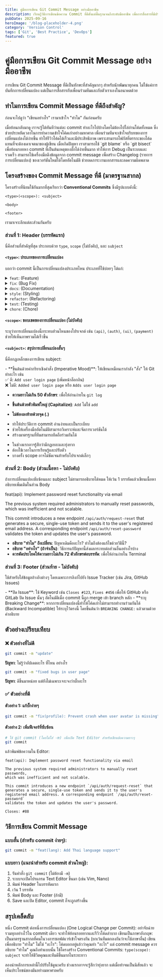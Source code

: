 ```yaml
---
title: คู่มือการเขียน Git Commit Message อย่างมืออาชีพ
description: เรียนรู้วิธีการเขียนข้อความ Commit ที่ดีตั้งแต่พื้นฐานจนถึงระดับมืออาชีพ เพื่อการสื่อสารที่มีประสิทธิภาพในทีมพัฒนา
pubDate: 2025-09-16
heroImage: '/blog-placeholder-4.png'
category: 'Version Control' 
tags: ['Git', 'Best Practice', 'DevOps'] 
featured: true 
---
```



# คู่มือการเขียน Git Commit Message อย่างมืออาชีพ

การเขียน Git Commit Message ที่ดีเป็นทักษะที่สำคัญมากๆ สำหรับนักพัฒนาทุกคน ไม่ใช่แค่การบันทึกการเปลี่ยนแปลง แต่เป็นการสื่อสารกับเพื่อนร่วมทีมและกับตัวเราเองในอนาคตด้วย

## ทำไมการเขียน Commit Message ที่ดีถึงสำคัญ?

ก่อนจะไปดูว่า "เขียนอย่างไร" เรามาเข้าใจ "ทำไม" กันก่อนครับ

<FeatureGrid>
  <FeatureCard title="เข้าใจประวัติโปรเจกต์" icon="book-open">
    เมื่อย้อนกลับมาดู เราจะรู้ได้ทันทีว่าแต่ละ commit ทำอะไรไปบ้างโดยไม่ต้องไปไล่อ่านโค้ดทั้งหมด ซึ่งช่วยประหยัดเวลาในการทำความเข้าใจโค้ดเก่าอย่างมหาศาล
  </FeatureCard>
  <FeatureCard title="ช่วยในการรีวิวโค้ด" icon="magnifying-glass-circle">
    เพื่อนร่วมทีมจะเข้าใจบริบทของการเปลี่ยนแปลงได้ง่ายขึ้น ทำให้รีวิวโค้ดได้เร็วและมีประสิทธิภาพ เพราะสามารถโฟกัสที่ตรรกะของโค้ดแทนที่จะต้องเดาเจตนาของผู้เขียน
  </FeatureCard>
  <FeatureCard title="ช่วยในการหาบั๊ก" icon="bug-ant">
    เมื่อเกิดปัญหา เราสามารถใช้ `git blame` หรือ `git bisect` เพื่อย้อนรอยหา commit ที่เป็นต้นเหตุของบั๊กได้ง่ายขึ้นมาก ทำให้การ Debug เป็นระบบและรวดเร็ว
  </FeatureCard>
  <FeatureCard title="สร้างเอกสารอัตโนมัติ" icon="document-duplicate">
    สามารถใช้เครื่องมือดึงข้อมูลจาก commit message เพื่อสร้าง Changelog (รายการการเปลี่ยนแปลง) ของเวอร์ชันใหม่ได้โดยอัตโนมัติ ช่วยลดภาระงานเอกสารและลดความผิดพลาด
  </FeatureCard>
</FeatureGrid>

## โครงสร้างของ Commit Message ที่ดี (มาตรฐานสากล)

โครงสร้างที่นิยมใช้กันมากที่สุดเรียกว่า **Conventional Commits** ซึ่งมีรูปแบบดังนี้:

```plaintext
<type>(<scope>): <subject>

<body>

<footer>
```

เรามาเจาะลึกแต่ละส่วนกันครับ

### ส่วนที่ 1: Header (บรรทัดแรก)

นี่คือส่วนที่สำคัญที่สุด ประกอบด้วย `type`, `scope` (ไม่บังคับ), และ `subject`

#### `<type>`: ประเภทของการเปลี่ยนแปลง

บอกว่า commit นี้เป็นการเปลี่ยนแปลงประเภทไหน ประเภทที่ใช้บ่อยๆ ได้แก่:

<CodeExplainer title="ประเภท Commit ที่พบบ่อย">
<details>
  <summary><code>feat</code>: (Feature)</summary>
  <p>ใช้สำหรับการเพิ่มฟีเจอร์ใหม่เข้ามาในระบบ เช่น <code>feat(auth): Add Google OAuth login</code></p>
</details>
<details>
  <summary><code>fix</code>: (Bug Fix)</summary>
  <p>ใช้สำหรับการแก้ไขบั๊กที่เกิดขึ้น เช่น <code>fix(api): Correct user data caching issue</code></p>
</details>
<details>
  <summary><code>docs</code>: (Documentation)</summary>
  <p>ใช้สำหรับการแก้ไขหรือเพิ่มเติมเอกสารต่างๆ เช่น <code>docs: Update installation guide</code></p>
</details>
<details>
  <summary><code>style</code>: (Styling)</summary>
  <p>ใช้สำหรับการแก้ไขการจัดรูปแบบโค้ด (เช่น เว้นวรรค, semicolon) โดยไม่กระทบการทำงานของโปรแกรม เช่น <code>style: Format code with Prettier</code></p>
</details>
<details>
  <summary><code>refactor</code>: (Refactoring)</summary>
  <p>ใช้สำหรับการปรับปรุงโครงสร้างโค้ดภายใน แต่ไม่ได้เพิ่มฟีเจอร์หรือแก้บั๊ก เช่น <code>refactor: Simplify user authentication logic</code></p>
</details>
<details>
  <summary><code>test</code>: (Testing)</summary>
  <p>ใช้สำหรับการเพิ่มหรือแก้ไขเทสต่างๆ เช่น <code>test: Add unit tests for login service</code></p>
</details>
<details>
  <summary><code>chore</code>: (Chore)</summary>
  <p>ใช้สำหรับการเปลี่ยนแปลงอื่นๆ ที่ไม่เกี่ยวกับโค้ดหลัก เช่น แก้ไขไฟล์คอนฟิก, อัปเดต build script เช่น <code>chore: Update dependencies</code></p>
</details>
</CodeExplainer>

#### `<scope>`: ขอบเขตของการเปลี่ยนแปลง (ไม่บังคับ)

ระบุว่าการเปลี่ยนแปลงนี้กระทบส่วนไหนของโปรเจกต์ เช่น `(api)`, `(auth)`, `(ui)`, `(payment)` ช่วยให้เห็นภาพรวมได้เร็วขึ้น

#### `<subject>`: สรุปการเปลี่ยนแปลงสั้นๆ

นี่คือกฎเหล็กของการเขียน subject:

<InfoBox title="กฎทองของการเขียน Subject">
- **ขึ้นต้นด้วยคำกริยาเชิงคำสั่ง (Imperative Mood)**: ให้เขียนเหมือนเรากำลัง "สั่ง" ให้ Git ทำอะไร เช่น <br/>
  ✅ ดี: <code>Add user login page</code> (เพิ่มหน้าล็อกอิน) <br/>
  ❌ ไม่ดี: <code>Added user login page</code> หรือ <code>Adds user login page</code>

- **ความยาวไม่เกิน 50 ตัวอักษร**: เพื่อให้อ่านง่ายใน `git log`

- **ขึ้นต้นด้วยตัวพิมพ์ใหญ่ (Capitalize)**: <code>Add</code> ไม่ใช่ <code>add</code>

- **ไม่ต้องลงท้ายด้วยจุด (.)**
</InfoBox>

<ProsCons>
  <div slot="pros">
    <ul>
      <li>ทำให้ประวัติการ commit อ่านง่ายและเป็นระเบียบ</li>
      <li>ช่วยให้เครื่องมืออัตโนมัติสามารถวิเคราะห์และจัดการเวอร์ชันได้</li>
      <li>สร้างมาตรฐานที่ทีมสามารถยึดถือร่วมกันได้</li>
    </ul>
  </div>
  <div slot="cons">
    <ul>
      <li>ในช่วงแรกอาจรู้สึกว่ามีกฎเยอะและยุ่งยาก</li>
      <li>ต้องใช้เวลาในการเรียนรู้และปรับตัว</li>
      <li>บางครั้ง scope อาจไม่ชัดเจนสำหรับโปรเจกต์เล็กๆ</li>
    </ul>
  </div>
</ProsCons>

### ส่วนที่ 2: Body (ส่วนเนื้อหา - ไม่บังคับ)

ถ้าการเปลี่ยนแปลงซับซ้อนและ subject ไม่สามารถอธิบายได้หมด ให้เว้น 1 บรรทัดแล้วเขียนเนื้อหาอธิบายเพิ่มเติมในส่วน Body

<CodeExplainer title="ตัวอย่างการเขียน Body">
feat(api): Implement password reset functionality via email

The previous system required administrators to manually reset passwords,
which was inefficient and not scalable.

This commit introduces a new endpoint `/api/auth/request-reset` that
generates a secure, single-use token and sends it to the user's
registered email address. A corresponding endpoint `/api/auth/reset-password`
validates the token and updates the user's password.
</CodeExplainer>

- **อธิบาย "ทำไม" ถึงเปลี่ยน**: ปัญหาเดิมคืออะไร? ทำไมถึงต้องแก้ไขด้วยวิธีนี้?
- **อธิบาย "อย่างไร" (ถ้าจำเป็น)**: วิธีการแก้ปัญหานี้ส่งผลกระทบต่อส่วนอื่นอย่างไรบ้าง
- **ควรตัดประโยคให้ความยาวไม่เกิน 72 ตัวอักษรต่อบรรทัด**: เพื่อให้อ่านง่ายใน Terminal

### ส่วนที่ 3: Footer (ส่วนท้าย - ไม่บังคับ)

ใช้สำหรับใส่ข้อมูลอ้างอิงต่างๆ โดยเฉพาะการลิงก์ไปยัง Issue Tracker (เช่น Jira, GitHub Issues)

<InfoBox title="การใช้งาน Footer อย่างมีประสิทธิภาพ">
- **ปิด Issue**: ใช้ Keyword เช่น <code>Closes #123</code>, <code>Fixes #456</code> เพื่อให้ GitHub หรือ GitLab ปิด Issue นั้นๆ อัตโนมัติเมื่อ commit นี้ถูก merge เข้า branch หลัก
- **ระบุ Breaking Change**: หากการเปลี่ยนแปลงนี้ทำให้โค้ดเก่าไม่สามารถทำงานร่วมกันได้ (Backward Incompatible) ให้ระบุไว้ตรงนี้ โดยขึ้นต้นว่า <code>BREAKING CHANGE:</code> แล้วตามด้วยคำอธิบาย
</InfoBox>

## ตัวอย่างเปรียบเทียบ

### ❌ ตัวอย่างที่ไม่ดี

```bash
git commit -m "update"
```
**ปัญหา**: ไม่รู้ว่าอัปเดตอะไร ที่ไหน อย่างไร

```bash
git commit -m "fixed bugs in user page"
```
**ปัญหา**: ดีขึ้นมาหน่อย แต่ยังไม่เฉพาะเจาะจงว่าบั๊กอะไร

### ✅ ตัวอย่างที่ดี

#### ตัวอย่าง 1: แก้บั๊กง่ายๆ

```bash
git commit -m "fix(profile): Prevent crash when user avatar is missing"
```

#### ตัวอย่าง 2: เพิ่มฟีเจอร์ที่ซับซ้อน

```bash
# ใช้ git commit (โดยไม่ใส่ -m) เพื่อเปิด Text Editor สำหรับเขียนข้อความยาวๆ
git commit
```

แล้วพิมพ์ข้อความใน Editor:

```plaintext
feat(api): Implement password reset functionality via email

The previous system required administrators to manually reset passwords,
which was inefficient and not scalable.

This commit introduces a new endpoint `/api/auth/request-reset` that
generates a secure, single-use token and sends it to the user's
registered email address. A corresponding endpoint `/api/auth/reset-password`
validates the token and updates the user's password.

Closes: #88
```

## วิธีการเขียน Commit Message

### แบบสั้น (สำหรับ commit ง่ายๆ):

```bash
git commit -m "feat(lang): Add Thai language support"
```

### แบบยาว (แนะนำสำหรับ commit ส่วนใหญ่):

1. รันคำสั่ง `git commit` (ไม่ต้องมี `-m`)
2. ระบบจะเปิดโปรแกรม Text Editor ขึ้นมา (เช่น Vim, Nano)
3. พิมพ์ Header ในบรรทัดแรก
4. เว้น 1 บรรทัด
5. พิมพ์ Body และ Footer (ถ้ามี)
6. Save และปิด Editor, commit ก็จะถูกสร้างขึ้น

## สรุปเคล็ดลับ

<FeatureGrid>
  <FeatureCard title="One Change Per Commit" icon="clipboard-document-list">
    หนึ่ง Commit ต่อหนึ่งการเปลี่ยนแปลง (One Logical Change per Commit): อย่าจับฉ่าย รวมทุกอย่างไว้ใน commit เดียว จะทำให้ย้อนรอยยากและรีวิวโค้ดลำบาก
  </FeatureCard>
  <FeatureCard title="ใช้ภาษาอังกฤษ" icon="language">
    เขียนเป็นภาษาอังกฤษ: เป็นมาตรฐานสากลที่คนในวงการซอฟต์แวร์เข้าใจตรงกัน (ยกเว้นทีมตกลงกันว่าจะใช้ภาษาอื่น)
  </FeatureCard>
  <FeatureCard title="อธิบาย 'ทำไม'" icon="question-mark-circle">
    เขียนเพื่ออธิบาย "ทำไม" ไม่ใช่ "อะไร": โค้ดบอกอยู่แล้วว่าคุณทำ "อะไร" แต่ commit message ควรอธิบาย "ทำไม" คุณถึงทำแบบนั้น
  </FeatureCard>
  <FeatureCard title="Conventional Commits" icon="check-badge">
    ใช้โครงสร้าง Conventional Commits: <code>type(scope): subject</code> จะทำให้ชีวิตคุณและทีมดีขึ้นมากในระยะยาว
  </FeatureCard>
</FeatureGrid>

ลองนำหลักการเหล่านี้ไปปรับใช้ดูนะครับ ช่วงแรกอาจจะรู้สึกว่ายุ่งยาก แต่เมื่อทำจนเป็นนิสัยแล้ว จะเห็นประโยชน์ของมันอย่างมหาศาลครับ


